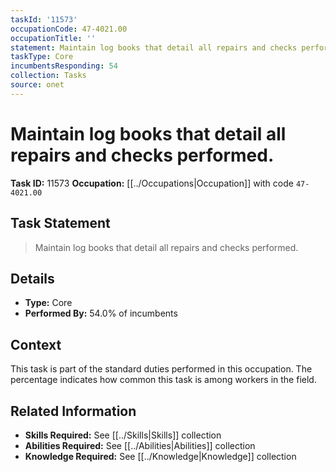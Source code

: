```yaml
---
taskId: '11573'
occupationCode: 47-4021.00
occupationTitle: ''
statement: Maintain log books that detail all repairs and checks performed.
taskType: Core
incumbentsResponding: 54
collection: Tasks
source: onet
---
```

# Maintain log books that detail all repairs and checks performed.

**Task ID:** 11573
**Occupation:** [[../Occupations|Occupation]] with code `47-4021.00`

## Task Statement

> Maintain log books that detail all repairs and checks performed.

## Details

- **Type:** Core
- **Performed By:** 54.0% of incumbents

## Context

This task is part of the standard duties performed in this occupation. The percentage indicates how common this task is among workers in the field.

## Related Information

- **Skills Required:** See [[../Skills|Skills]] collection
- **Abilities Required:** See [[../Abilities|Abilities]] collection
- **Knowledge Required:** See [[../Knowledge|Knowledge]] collection
